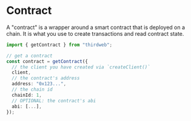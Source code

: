 # Contract

A "contract" is a wrapper around a smart contract that is deployed on a chain. It is what you use to create transactions and read contract state.

```ts
import { getContract } from "thirdweb";

// get a contract
const contract = getContract({
  // the client you have created via `createClient()`
  client,
  // the contract's address
  address: "0x123...",
  // the chain id
  chainId: 1,
  // OPTIONAL: the contract's abi
  abi: [...],
});
```
